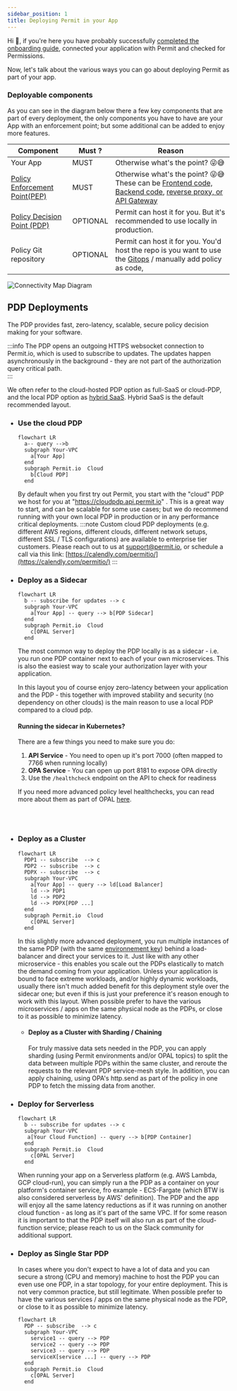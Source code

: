 ```yaml
---
sidebar_position: 1
title: Deploying Permit in your App
---
```


Hi 👋, if you're here you have probably successfully [completed the onboarding guide](/tutorials/onboarding/connect-your-app), connected your application with Permit and checked for Permissions.

Now, let's talk about the various ways you can go about deploying Permit as part of your app.

### Deployable components

As you can see in the diagram below there a few key components that are part of every deployment, the only components you have to have are your App with an enforcement point; but some additional can be added to enjoy more features.

| Component                                               | Must ?   | Reason                                                                                                                                                                             |
| ------------------------------------------------------- | -------- | ---------------------------------------------------------------------------------------------------------------------------------------------------------------------------------- |
| Your App                                                | MUST     | Otherwise what's the point? 😜😅                                                                                                                                                   |
| [Policy Enforcement Point(PEP)](/concepts/glossary#pep) | MUST     | Otherwise what's the point? 😜😅 These can be [Frontend code, Backend code](/tutorials/quickstart#integrate-sdk), [reverse proxy, or API Gateway](/integrations/gateways/overview) |
| [Policy Decision Point (PDP)](/concepts/pdp)            | OPTIONAL | Permit can host it for you. But it's recommended to use locally in production.                                                                                                     |
| Policy Git repository                                   | OPTIONAL | Permit can host it for you. You'd host the repo is you want to use the [Gitops](/integrations/gitops/overview) / manually add policy as code,                                      |

![Connectivity Map Diagram](/img/diagrams/connectivity.svg)

## PDP Deployments

The PDP provides fast, zero-latency, scalable, secure policy decision making for your software.

:::info
The PDP opens an outgoing HTTPS websocket connection to Permit.io, which is used to subscribe to updates.
The updates happen asynchronously in the background - they are not part of the authorization query critical path.  
:::

We often refer to the cloud-hosted PDP option as full-SaaS or cloud-PDP, and the local PDP option as [hybrid SaaS](/concepts/control-plane-and-data-plane).
Hybrid SaaS is the default recommended layout.

- ### Use the cloud PDP

  ```mermaid
  flowchart LR
    a-- query -->b
    subgraph Your-VPC
      a[Your App]
    end
    subgraph Permit.io  Cloud
      b[Cloud PDP]
    end
  ```

  By default when you first try out Permit, you start with the "cloud" PDP we host for you at "https://cloudpdp.api.permit.io" .
  This is a great way to start, and can be scalable for some use cases; but we do recommend running with your own local PDP in production or in any performance critical deployments.
  :::note
  Custom cloud PDP deployments (e.g. different AWS regions, different clouds, different network setups, different SSL / TLS configurations) are available to enterprise tier customers.
  Please reach out to us at [support@permit.io](mailto:support@permit.io), or schedule a call via this link: [https://calendly.com/permitio/](https://calendly.com/permitio/)
  :::

- ### Deploy as a Sidecar

  ```mermaid
  flowchart LR
    b -- subscribe for updates --> c
    subgraph Your-VPC
      a[Your App] -- query --> b[PDP Sidecar]
    end
    subgraph Permit.io  Cloud
      c[OPAL Server]
    end
  ```

  The most common way to deploy the PDP locally is as a sidecar - i.e. you run one PDP container next to each
  of your own microservices.
  This is also the easiest way to scale your authorization layer with your application.

  In this layout you of course enjoy zero-latency between your application and the PDP - this together with
  improved stability and security (no dependency on other clouds) is the main reason to use a local PDP compared to a cloud pdp.

  #### Running the sidecar in Kubernetes?

  There are a few things you need to make sure you do:

  1. **API Service** - You need to open up it's port 7000 (often mapped to 7766 when running locally)
  2. **OPA Service** - You can open up port 8181 to expose OPA directly
  3. Use the `/healthcheck` endpoint on the API to check for readiness

  If you need more advanced policy level healthchecks, you can read more about them as part of OPAL [here](https://docs.opal.ac/tutorials/healthcheck_policy_and_update_callbacks/).

  <br></br>

- ### Deploy as a Cluster

  ```mermaid
  flowchart LR
    PDP1 -- subscribe  --> c
    PDP2 -- subscribe  --> c
    PDPX -- subscribe  --> c
    subgraph Your-VPC
      a[Your App] -- query --> ld[Load Balancer]
      ld --> PDP1
      ld --> PDP2
      ld --> PDPX[PDP ...]
    end
    subgraph Permit.io  Cloud
      c[OPAL Server]
    end
  ```

  In this slightly more advanced deployment, you run multiple instances of the same PDP (with the same [environnement key](http://localhost:4444/features/projects-and-env#environments)) behind a load-balancer and direct your services to it.
  Just like with any other microservice - this enables you scale out the PDPs elastically to match the demand coming from your application.
  Unless your application is bound to face extreme workloads, and/or highly dynamic workloads, usually there isn't much added benefit for this deployment style over the sidecar one;
  but even if this is just your preference it's reason enough to work with this layout.
  When possible prefer to have the various microservices / apps on the same physical node as the PDPs, or close to it as possible to minimize latency.

  - #### Deploy as a Cluster with Sharding / Chaining

    For truly massive data sets needed in the PDP, you can apply sharding (using Permit environments and/or OPAL topics) to split the data between multiple PDPs within the same cluster, and reroute the requests to the relevant PDP service-mesh style.
    In addition, you can apply chaining, using OPA's http.send as part of the policy in one PDP to fetch the missing data from another.

- ### Deploy for Serverless

  ```mermaid
  flowchart LR
    b -- subscribe for updates --> c
    subgraph Your-VPC
     a[Your Cloud Function] -- query --> b[PDP Container]
    end
    subgraph Permit.io  Cloud
      c[OPAL Server]
    end
  ```

  When running your app on a Serverless platform (e.g. AWS Lambda, GCP cloud-run),
  you can simply run a the PDP as a container on your platform's container service, fro example - ECS-Fargate (which BTW is also considered serverless by AWS' definition).
  The PDP and the app will enjoy all the same latency reductions as if it was running on another cloud function - as long as it's part of the same VPC.
  If for some reason it is important to that the PDP itself will also run as part of the cloud-function service; please reach to us on the Slack community for additional support.

- ### Deploy as Single Star PDP

  In cases where you don't expect to have a lot of data and you can secure a strong (CPU and memory) machine to host the PDP you can even use one PDP, in a star topology, for your entire deployment.
  This is not very common practice, but still legitimate.
  When possible prefer to have the various services / apps on the same physical node as the PDP, or close to it as possible to minimize latency.

  ```mermaid
  flowchart LR
    PDP -- subscribe  --> c
    subgraph Your-VPC
      service1 -- query --> PDP
      service2 -- query --> PDP
      service3 -- query --> PDP
      serviceX[service ...] -- query --> PDP
    end
    subgraph Permit.io  Cloud
      c[OPAL Server]
    end
  ```

